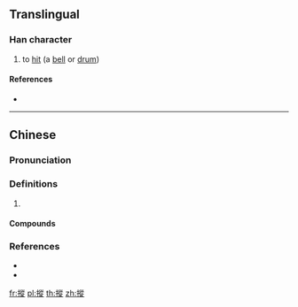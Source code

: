 ==Translingual==

===Han character===
{{Han char|rn=64|rad=手|as=11|sn=14|four=58081|canj=QHOO|ids=⿰扌從}}

# to [[hit]] (a [[bell]] or [[drum]])

====References====
* {{Han ref|kx=0449.160|dkj=12566|dj=0800.020|hdz=31947.150|uh=6450|ud=25680|bh=E1EC|bd=57836}}

----

==Chinese==
{{zh-forms}}

===Pronunciation===
{{zh-pron
|m=chuāng
|c=cung1,coeng1
|mc=y
|oc=y
|cat=
}}

===Definitions===
{{zh-hanzi}}

# {{rfdef|zh}}

====Compounds====
{{zh-der|摐摐}}

===References===
* {{R:twedu|B01407}}
* {{R:yue:Hanzi}}

[[fr:摐]]
[[pl:摐]]
[[th:摐]]
[[zh:摐]]